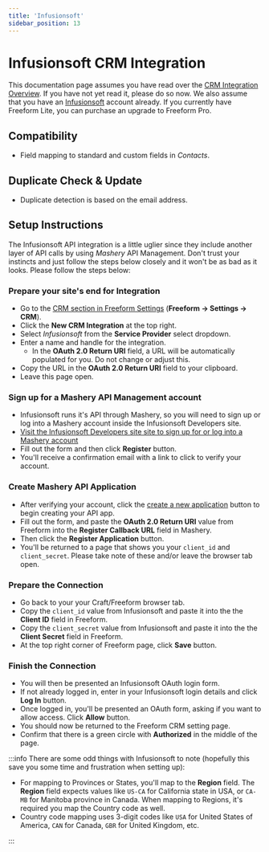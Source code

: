 ```yaml
---
title: 'Infusionsoft'
sidebar_position: 13
---
```



# Infusionsoft CRM Integration<Badge type="pro" text="Pro" /><Badge type="feature" text="3.1.0+" />

This documentation page assumes you have read over the [CRM Integration Overview](./index.mdx#crm). If you have not yet read it, please do so now. We also assume that you have an [Infusionsoft](https://keap.com/infusionsoft) account already. If you currently have Freeform Lite, you can purchase an upgrade to Freeform Pro.

## Compatibility

- Field mapping to standard and custom fields in _Contacts_.

## Duplicate Check & Update

- Duplicate detection is based on the email address.

## Setup Instructions

The Infusionsoft API integration is a little uglier since they include another layer of API calls by using _Mashery_ API Management. Don't trust your instincts and just follow the steps below closely and it won't be as bad as it looks. Please follow the steps below:

<VerticalStepWrapper>
<StepMarkdown>

### Prepare your site's end for Integration

- Go to the [CRM section in Freeform Settings](../configuration/settings.mdx#crm) (**Freeform → Settings → CRM**).
- Click the **New CRM Integration** at the top right.
- Select _Infusionsoft_ from the **Service Provider** select dropdown.
- Enter a name and handle for the integration.
  - In the **OAuth 2.0 Return URI** field, a URL will be automatically populated for you. Do not change or adjust this.
- Copy the URL in the **OAuth 2.0 Return URI** field to your clipboard.
- Leave this page open.

</StepMarkdown>
<StepMarkdown>

### Sign up for a Mashery API Management account

- Infusionsoft runs it's API through Mashery, so you will need to sign up or log into a Mashery account inside the Infusionsoft Developers site.
- [Visit the Infusionsoft Developers site site to sign up for or log into a Mashery account](https://keys.developer.infusionsoft.com/apps/myapps)
- Fill out the form and then click **Register** button.
- You'll receive a confirmation email with a link to click to verify your account.

</StepMarkdown>
<StepMarkdown>

### Create Mashery API Application

- After verifying your account, click the [create a new application](https://keys.developer.infusionsoft.com/apps/register) button to begin creating your API app.
- Fill out the form, and paste the **OAuth 2.0 Return URI** value from Freeform into the **Register Callback URL** field in Mashery.
- Then click the **Register Application** button.
- You'll be returned to a page that shows you your `client_id` and `client_secret`. Please take note of these and/or leave the browser tab open.

</StepMarkdown>
<StepMarkdown>

### Prepare the Connection

- Go back to your your Craft/Freeform browser tab.
- Copy the `client_id` value from Infusionsoft and paste it into the the **Client ID** field in Freeform.
- Copy the `client_secret` value from Infusionsoft and paste it into the the **Client Secret** field in Freeform.
- At the top right corner of Freeform page, click **Save** button.

</StepMarkdown>
<StepMarkdown>

### Finish the Connection

- You will then be presented an Infusionsoft OAuth login form.
- If not already logged in, enter in your Infusionsoft login details and click **Log In** button.
- Once logged in, you'll be presented an OAuth form, asking if you want to allow access. Click **Allow** button.
- You should now be returned to the Freeform CRM setting page.
- Confirm that there is a green circle with **Authorized** in the middle of the page.

</StepMarkdown>
</VerticalStepWrapper>

:::info
There are some odd things with Infusionsoft to note (hopefully this save you some time and frustration when setting up):

- For mapping to Provinces or States, you'll map to the **Region** field. The **Region** field expects values like `US-CA` for California state in USA, or `CA-MB` for Manitoba province in Canada. When mapping to Regions, it's required you map the Country code as well.
- Country code mapping uses 3-digit codes like `USA` for United States of America, `CAN` for Canada, `GBR` for United Kingdom, etc.

:::
